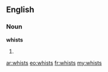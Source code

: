 ==English==

===Noun===
'''whists'''

# {{plural of|[[whist]]}}

[[ar:whists]]
[[eo:whists]]
[[fr:whists]]
[[my:whists]]